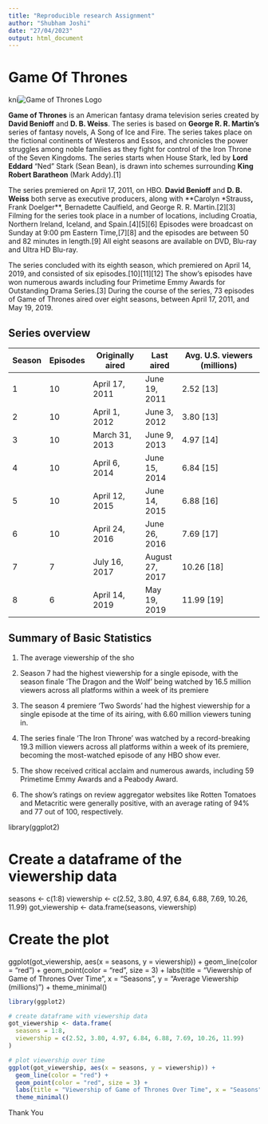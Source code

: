 ```yaml
---
title: "Reproducible research Assignment"
author: "Shubham Joshi"
date: "27/04/2023"
output: html_document
---
```




# Game Of Thrones

kni![Game of Thrones Logo](https://upload.wikimedia.org/wikipedia/en/d/d8/Game_of_Thrones_title_card.jpg)


**Game of Thrones** is an American fantasy drama television series created by **David Benioff** and **D. B. Weiss**. The series is based on **George R. R. Martin's** series of fantasy novels, A Song of Ice and Fire. The series takes place on the fictional continents of Westeros and Essos, and chronicles the power struggles among noble families as they fight for control of the Iron Throne of the Seven Kingdoms. The series starts when House Stark, led by **Lord Eddard** "Ned" Stark (Sean Bean), is drawn into schemes surrounding **King Robert Baratheon** (Mark Addy).[1]

The series premiered on April 17, 2011, on HBO. **David Benioff** and **D. B. Weiss** both serve as executive producers, along with **Carolyn *Strauss**, **Frank Doelger**, Bernadette Caulfield, and George R. R. Martin.[2][3] Filming for the series took place in a number of locations, including Croatia, Northern Ireland, Iceland, and Spain.[4][5][6] Episodes were broadcast on Sunday at 9:00 pm Eastern Time,[7][8] and the episodes are between 50 and 82 minutes in length.[9] All eight seasons are available on DVD, Blu-ray and Ultra HD Blu-ray.

The series concluded with its eighth season, which premiered on April 14, 2019, and consisted of six episodes.[10][11][12] The show's episodes have won numerous awards including four Primetime Emmy Awards for Outstanding Drama Series.[3] During the course of the series, 73 episodes of Game of Thrones aired over eight seasons, between April 17, 2011, and May 19, 2019.

## Series overview

| Season | Episodes | Originally aired | Last aired | Avg. U.S. viewers (millions) |
|-------|----------|-----------------|------------|------------------------------|
| 1     | 10       | April 17, 2011   | June 19, 2011 | 2.52 [13]                 |
| 2     | 10       | April 1, 2012    | June 3, 2012  | 3.80 [13]                 |
| 3     | 10       | March 31, 2013   | June 9, 2013  | 4.97 [14]                 |
| 4     | 10       | April 6, 2014    | June 15, 2014 | 6.84 [15]                 |
| 5     | 10       | April 12, 2015   | June 14, 2015 | 6.88 [16]                 |
| 6     | 10       | April 24, 2016   | June 26, 2016 | 7.69 [17]                 |
| 7     | 7        | July 16, 2017    | August 27, 2017 | 10.26 [18]               |
| 8     | 6        | April 14, 2019   | May 19, 2019  | 11.99 [19]                |


## Summary of Basic Statistics

1. The average viewership of the sho

2. Season 7 had the highest viewership for a single episode, with the season finale ‘The Dragon and the Wolf’ being watched by 16.5 million viewers across all platforms within a week of its premiere

3. The season 4 premiere ‘Two Swords’ had the highest viewership for a single episode at the time of its airing, with 6.60 million viewers tuning in.

4. The series finale ‘The Iron Throne’ was watched by a record-breaking 19.3 million viewers across all platforms within a week of its premiere, becoming the most-watched episode of any HBO show ever.

5. The show received critical acclaim and numerous awards, including 59 Primetime Emmy Awards and a Peabody Award.

6. The show’s ratings on review aggregator websites like Rotten Tomatoes and Metacritic were generally positive, with an average rating of 94% and 77 out of 100, respectively.


library(ggplot2)

# Create a dataframe of the viewership data
seasons <- c(1:8)
viewership <- c(2.52, 3.80, 4.97, 6.84, 6.88, 7.69, 10.26, 11.99)
got_viewership <- data.frame(seasons, viewership)

# Create the plot
ggplot(got_viewership, aes(x = seasons, y = viewership)) +
  geom_line(color = "red") +
  geom_point(color = "red", size = 3) +
  labs(title = "Viewership of Game of Thrones Over Time",
       x = "Seasons",
       y = "Average Viewership (millions)") +
  theme_minimal()



```r
library(ggplot2)

# create dataframe with viewership data
got_viewership <- data.frame(
  seasons = 1:8,
  viewership = c(2.52, 3.80, 4.97, 6.84, 6.88, 7.69, 10.26, 11.99)
)

# plot viewership over time
ggplot(got_viewership, aes(x = seasons, y = viewership)) + 
  geom_line(color = "red") + 
  geom_point(color = "red", size = 3) + 
  labs(title = "Viewership of Game of Thrones Over Time", x = "Seasons", y = "Average Viewership (millions)") + 
  theme_minimal()


```


Thank You 
